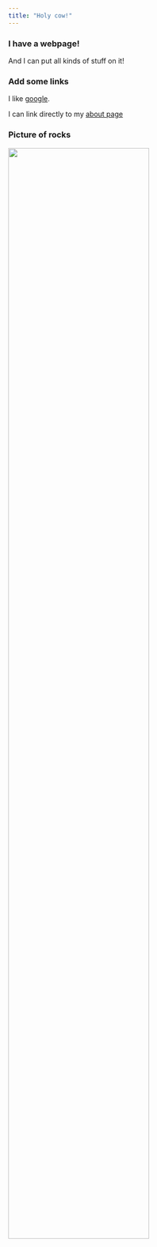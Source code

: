 ```yaml
---
title: "Holy cow!"
---
```


### I have a webpage!

And I can put all kinds of stuff on it!

### Add some links

I like [google](https://www.google.com/). 

I can link directly to my [about page](about.html)

### Picture of rocks

<img src="images/1901870_10202126867388091_821648330_n.jpg" style="width:75%">
